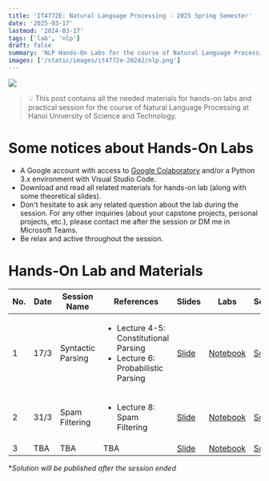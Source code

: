 ```yaml
---
title: 'IT4772E: Natural Language Processing - 2025 Spring Semester'
date: '2025-03-17'
lastmod: '2024-03-17'
tags: ['lab', 'nlp']
draft: false
summary: 'NLP Hands-On Labs for the course of Natural Language Processing at Hanoi University of Science and Technology, Spring semester 2025'
images: ['/static/images/it4772e-20242/nlp.png']
---
```


![](/static/images/it4772e-20242/nlp.png)

> 💡 This post contains all the needed materials for hands-on labs and practical session for the course of Natural Language Processing at Hanoi University of Science and Technology.

# Some notices about Hands-On Labs
* A Google account with access to [Google Colaboratory](https://colab.research.google.com/) and/or a Python 3.x environment with Visual Studio Code.
* Download and read all related materials for hands-on lab (along with some theoretical slides).
* Don't hesitate to ask any related question about the lab during the session. For any other inquiries (about your capstone projects, personal projects, etc.), please contact me after the session or DM me in Microsoft Teams.
* Be relax and active throughout the session.

# Hands-On Lab and Materials

| No. | Date | Session Name | References | Slides | Labs | Solutions* |
| --- | --- | --- | ---- | --- | --- | --- |
| 1 | 17/3 | Syntactic Parsing | <ul><li>Lecture 4-5: Constitutional Parsing</li><li>Lecture 6: Probabilistic Parsing</li></ul> | [Slide](/static/images/it4772e-20242/Lab_01_Syntactic_Parsing.pdf) | [Notebook](https://colab.research.google.com/drive/1OsmfatR61tTwEn78irfiAa8CuP16trNM?usp=sharing) | [Solution](https://colab.research.google.com/drive/1noV-Dhdb7MK9f6Kh4QhSW-dNhyizAUMX?usp=sharing) |
| 2 | 31/3 | Spam Filtering | <ul><li>Lecture 8: Spam Filtering</li></ul> | [Slide]() | [Notebook]() | [Solution]() |
| 3 | TBA | TBA | TBA | [Slide]() | [Notebook]() | [Solution]() |

**Solution will be published after the session ended*